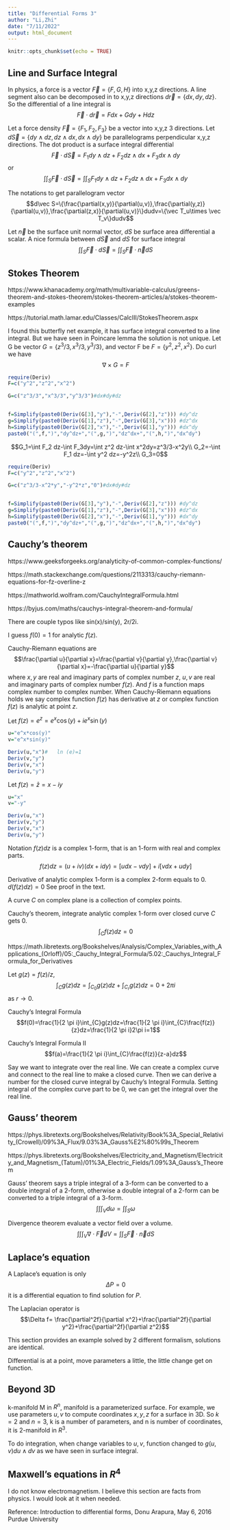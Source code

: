---
title: "Differential Forms 3"
author: "Li,Zhi"
date: "7/11/2022"
output: html_document
---

```{r setup, include=FALSE}
knitr::opts_chunk$set(echo = TRUE)
```

## Line and Surface Integral

In physics, a force is a vector $\vec F=\{F,G,H\}$ into x,y,z directions. A line segment also can be decomposed in to x,y,z directions $d\vec r=\{dx,dy,dz\}$. So the differential of a line integral is$$\vec F\cdot d\vec r=Fdx+Gdy+Hdz$$

Let a force density $\vec F=\{F_1,F_2,F_3\}$ be a vector into x,y,z 3 directions. Let $d\vec S=\{dy \wedge dz , dz \wedge dx , dx \wedge dy\}$ be parallelograms perpendicular x,y,z directions. The dot product is a surface integral differential$$\vec F \cdot d\vec S=F_1dy \wedge dz + F_2dz \wedge dx + F_3dx \wedge dy$$ or $$\int \int_S\vec F \cdot d\vec S=\int \int_S F_1dy \wedge dz + F_2dz \wedge dx + F_3dx \wedge dy$$

The notations to get parallelogram vector $$d\vec S=\{\frac{\partial(x,y)}{\partial(u,v)},\frac{\partial(y,z)}{\partial(u,v)},\frac{\partial(z,x)}{\partial(u,v)}\}dudv=\{\vec T_u\times \vec T_v\}dudv$$

Let $\vec n$ be the surface unit normal vector, $dS$ be surface area differential a scalar. A nice formula between $d\vec S$ and $dS$ for surface integral $$\int \int_S \vec F \cdot d\vec S=\int \int_S \vec F\cdot\vec n dS$$

## Stokes Theorem

https://www.khanacademy.org/math/multivariable-calculus/greens-theorem-and-stokes-theorem/stokes-theorem-articles/a/stokes-theorem-examples

https://tutorial.math.lamar.edu/Classes/CalcIII/StokesTheorem.aspx

I found this butterfly net example, it has surface integral converted to a line integral. But we have seen in Poincare lemma the solution is not unique. Let G be vector $G=\{z^3/3,x^3/3,y^3/3\}$, and vector F be $F=\{y^2,z^2,x^2\}$. Do curl we have$$\nabla\times G=F$$


```{r stokes1}
require(Deriv)
F=c("y^2","z^2","x^2")

G=c("z^3/3","x^3/3","y^3/3")#dx#dy#dz


f=Simplify(paste0(Deriv(G[3],"y"),"-",Deriv(G[2],"z"))) #dy^dz
g=Simplify(paste0(Deriv(G[1],"z"),"-",Deriv(G[3],"x"))) #dz^dx
h=Simplify(paste0(Deriv(G[2],"x"),"-",Deriv(G[1],"y"))) #dx^dy
paste0("(",f,")","dy^dz+","(",g,")","dz^dx+","(",h,")","dx^dy")
```

$$G_1=\int F_2 dz-\int F_3dy=\int z^2 dz-\int x^2dy=z^3/3-x^2y\\
G_2=-\int F_1 dz=-\int y^2 dz=-y^2z\\
G_3=0$$
```{r stokes2}
require(Deriv)
F=c("y^2","z^2","x^2")

G=c("z^3/3-x^2*y","-y^2*z","0")#dx#dy#dz


f=Simplify(paste0(Deriv(G[3],"y"),"-",Deriv(G[2],"z"))) #dy^dz
g=Simplify(paste0(Deriv(G[1],"z"),"-",Deriv(G[3],"x"))) #dz^dx
h=Simplify(paste0(Deriv(G[2],"x"),"-",Deriv(G[1],"y"))) #dx^dy
paste0("(",f,")","dy^dz+","(",g,")","dz^dx+","(",h,")","dx^dy")
```

## Cauchy's theorem

https://www.geeksforgeeks.org/analyticity-of-common-complex-functions/

https://math.stackexchange.com/questions/2113313/cauchy-riemann-equations-for-fz-overline-z

https://mathworld.wolfram.com/CauchyIntegralFormula.html

https://byjus.com/maths/cauchys-integral-theorem-and-formula/

There are couple typos like sin(x)/sin(y), 2\pi r/2\pi i.

I guess $f(0)=1$ for analytic $f(z)$.

Cauchy-Riemann equations are$$\frac{\partial u}{\partial x}=\frac{\partial v}{\partial y},\frac{\partial v}{\partial x}=-\frac{\partial u}{\partial y}$$ where $x,y$ are real and imaginary parts of complex number $z$, $u,v$ are real and imaginary parts of complex number $f(z)$. And $f$ is a function maps complex number to complex number. When Cauchy-Riemann equations holds we say complex function $f(z)$ has derivative at $z$ or  complex function $f(z)$ is analytic at point $z$.  

Let $f(z)=e^z=e^x\cos(y)+ie^x\sin(y)$
```{r cauc1}
u="e^x*cos(y)"
v="e^x*sin(y)"

Deriv(u,"x")#	ln (e)=1
Deriv(v,"y")
Deriv(v,"x")
Deriv(u,"y")
```
Let $f(z)=\bar z=x-iy$
```{r cauc2}
u="x"
v="-y"

Deriv(u,"x")
Deriv(v,"y")
Deriv(v,"x")
Deriv(u,"y")
```

Notation $f(z)dz$ is a complex 1-form, that is an 1-form with real and complex parts.$$f(z)dz=(u + iv)(dx + idy) = [udx - vdy] + i[vdx + udy]$$

Derivative of analytic complex 1-form is a complex 2-form equals to 0. $d(f(z)dz)=0$ See proof in the text.

A curve $C$ on complex plane is a collection of complex points.

Cauchy's theorem, integrate analytic complex 1-form over closed curve $C$ gets 0. $$\int_C f(z)dz=0$$

https://math.libretexts.org/Bookshelves/Analysis/Complex_Variables_with_Applications_(Orloff)/05:_Cauchy_Integral_Formula/5.02:_Cauchys_Integral_Formula_for_Derivatives

Let $g(z)=f(z)/z$, $$\int_C g(z)dz=\int_{C_0}g(z)dz+\int_{C_r}g(z)dz=0+2\pi i$$ as $r\rightarrow 0$.

Cauchy's Integral Formula $$f(0)=\frac{1}{2 \pi i}\int_{C}g(z)dz=\frac{1}{2 \pi i}\int_{C}\frac{f(z)}{z}dz=\frac{1}{2 \pi i}2\pi i=1$$

Cauchy's Integral Formula II $$f(a)=\frac{1}{2 \pi i}\int_{C}\frac{f(z)}{z-a}dz$$

Say we want to integrate over the real line. We can create a complex curve and connect to the real line to make a closed curve.  Then we can derive a number for the closed curve integral by Cauchy's Integral Formula. Setting integral of the complex curve part to be 0, we can get the integral over the real line. 

## Gauss' theorem

https://phys.libretexts.org/Bookshelves/Relativity/Book%3A_Special_Relativity_(Crowell)/09%3A_Flux/9.03%3A_Gauss%E2%80%99s_Theorem

https://phys.libretexts.org/Bookshelves/Electricity_and_Magnetism/Electricity_and_Magnetism_(Tatum)/01%3A_Electric_Fields/1.09%3A_Gauss's_Theorem

Gauss' theorem says a triple integral of a 3-form can be converted to a double integral of a 2-form, otherwise a double integral of a 2-form can be converted to a triple integral of a 3-form.$$\int \int \int_{V}d\omega=\int\int_S\omega$$ 

Divergence theorem evaluate a vector field over a volume.$$\int\int\int_V\nabla\cdot\vec F dV=\int \int_S \vec F\cdot\vec n dS$$

## Laplace's equation

A Laplace's equation is only $$\Delta P=0$$ it is a differential equation to find solution for $P$.

The Laplacian operator is $$\Delta f= \frac{\partial^2f}{\partial x^2}+\frac{\partial^2f}{\partial y^2}+\frac{\partial^2f}{\partial z^2}$$

This section provides an example solved by 2 different formalism, solutions are identical. 

Differential is at a point, move parameters a little, the little change get on function.

## Beyond 3D

k-manifold M in $R^n$, manifold is a parameterized surface. For example, we use parameters $u,v$ to compute coordinates $x,y,z$ for a surface in 3D. So $k=2$ and $n=3$, k is a number of parameters, and n is number of coordinates, it is 2-manifold in $R^3$.

To do integration, when change variables to $u,v$, function changed to $g(u,v)du\wedge dv$ as we have seen in surface integral.

## Maxwell's equations in $R^4$

I do not know electromagnetism. I believe this section are facts from physics. I would look at it when needed.

Reference: Introduction to differential forms, Donu Arapura, May 6, 2016 Purdue University
